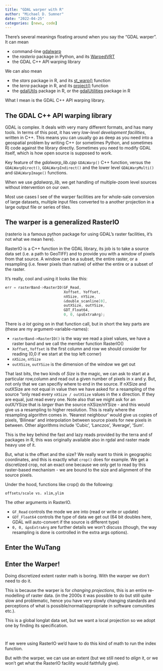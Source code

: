 ```yaml
---
title: "GDAL warper with R"
author: "Michael D. Sumner"
date: "2022-04-25"
categories: [news, code]
---
```


There's several meanings floating around when you say the "GDAL warper". It can mean

* command-line [gdalwarp](https://gdal.org/apps)
* the *rasterio* package in Python, and its [WarpedVRT](https://rasterio.readthedocs.io/en/latest/topics/virtual-warping.html)
* the GDAL C++ API warping library


We can also mean 

* the *stars* package in R, and its [st_warp()](https://r-spatial.github.io/stars/reference/st_warp.html) function
* the *terra* package in R, and its [project()](https://rspatial.github.io/terra/reference/project.html) function
* the [gdalUtils](https://github.com/gearslaboratory/gdalUtils) package in R, or the [gdalUtilities](https://github.com/JoshOBrien/gdalUtilities) package in R

What I mean is the GDAL C++ API warping library. 

## The GDAL C++ API warping library

GDAL is complex. It deals with very many different formats, and has many tools. In terms of this post, it has very *low-level development facilities*, written in C++. This means you can usually go as deep as you need into a geospatial problem by writing C++ (or sometimes Python, and sometimes R) code
against the library directly. Sometimes you need to modify GDAL itself, which is how open source is supposed to work. 

Key feature of the *gdalwarp_lib.cpp* `GDALWarp()` C++ function, versus the `GDALWarpDirect()`, `GDALWarpIndirect()` and the lower level `GDALWarpMulti()` and `GDALWarpImage()` functions. 

When we use *gdalwarp_lib*, we get handling of multiple-zoom level sources without intervention on our own. 

Most use cases I see of the warper facilities are for whole-sale conversion of large datasets, multiple input files converted to a another projection in a large output file or series of tiles. 

## The warper is a generalized RasterIO

(rasterio is a famous python package for using GDAL's raster facilities, it's not what we mean here). 

RasterIO is a C++ function in the GDAL library, its job is to take a source data set (i.e. a path to GeoTIFF) and to provide you with a window of
pixels from that source. A window can be a subset, the entire raster, or a resampling (i.e. fewer pixels than native) of either the entire or a subset of the raster. 

It's really, cool and using it looks like this: 

```C++
err = rasterBand->RasterIO(GF_Read, 
                           Xoffset, Yoffset, 
                           nXSize, nYSize,
                           &double_scanline[0], 
                           outXSize, outYSize, 
                           GDT_Float64,
                           0, 0, &psExtraArg);
```

There is *a lot* going on in that function call, but in short the key parts are (these are my argument-variable-names): 

* `rasterBand->RasterIO()` is the way we read a pixel values, we have a raster band and we call the member function RasterIO()
* `Xoffset`, `Yoffset` is the first column and row we should consider for reading (0,0 if we start at the top left corner)
* `nXSize`, `nYSize`
* `outXSize`, `outYSize` is the dimension of the window we get out

That last bits, the two kinds of *Size* is the magic, we can ask to start at a particular row,column and read out a given number of pixels in x and y. But, not only that we can specifiy where to end in the source. If nXSize and outXSize are not equal in value then we have asked for a resampling of the source "only read every `nXSize / outXSize` values in the x direction. If they are equal, just read every one.  Note also that we might ask for an outX/YSize that is *larger* than the source nXSize/nYSize - and this would give us a resampling to higher resolution. This is really where the resampling algorithm comes in. 'Nearest neighbour' would give us copies of pixels,  'Bilinear' and interpolation between source pixels for new pixels in between. Other algorithms include 'Cubic', 'Lanczos', 'Average', 'Sum'. 

This is the key behind the fast and lazy reads provided by the terra and sf packages in R, this was originally available also in rgdal and raster made heavy use of it. 

But, what is the offset and the size? We really want to think in geographic coordinates, and this is exactly what `crop()` does for example. We get a discretized crop, not an exact one because we only get to read by this raster-based mechanism - we are bound to the size and alignment of the source pixels. 

Under the hood, functions like crop() do the following: 

```psuedoRcode
offsets/scale vs. xlim,ylim
```

The other arguments in RasterIO. 

* `GF_Read` controls the mode we are into (read or write or update)
* `GDT_Float64` controls the type of data we get out (64 bit doubles here, GDAL will auto-convert if the source is different type)
* `0, 0, &psExtraArg` are further details we won't discuss (though, the way resampling is done is controlled in the extra args options). 

## Enter the WuTang

## Enter the Warper!

Doing discretized extent raster math is boring. With the warper we don't need to do it. 

This is because the warper is for *changing projections*, this is an entire re-modelling of raster data. (in the 2000s it was possible to do but still quite slow and problematic, hence you have very slowly changing standards and perceptions of what is possible/normal/appropriate in software comunities etc.). 

This is a global longlat data set, but we want a local projection so we adopt one by finding its specification. 

```


```

If we were using RasterIO we'd have to do this kind of math to run the index function. 



But with the warper, we can use an extent (but we still need to *align* it, or we won't get what the RasterIO facility would faithfully give). 


